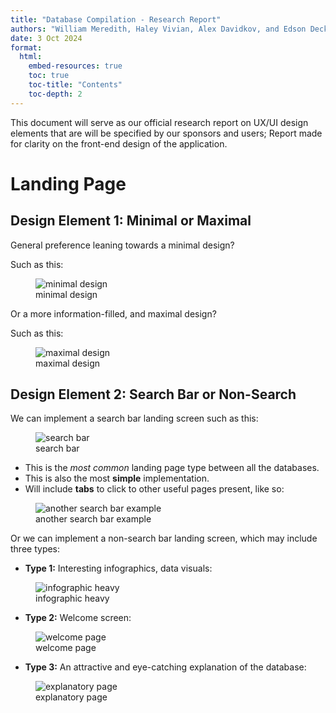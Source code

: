 ```yaml
---
title: "Database Compilation - Research Report"
authors: "William Meredith, Haley Vivian, Alex Davidkov, and Edson Decker"
date: 3 Oct 2024
format: 
  html:
    embed-resources: true
    toc: true
    toc-title: "Contents" 
    toc-depth: 2  
---
```


This document will serve as our official research report on UX/UI design elements that are will be specified by our sponsors and users; Report made for clarity on the front-end design of the application. 

# Landing Page

## Design Element 1: Minimal or Maximal

General preference leaning towards a minimal design?

Such as this:

![minimal design](images/minimal.png)

Or a more information-filled, and maximal design?

Such as this:

![maximal design](images/maximalist.png)

## Design Element 2: Search Bar or Non-Search

We can implement a search bar landing screen such as this:

![search bar](images/search_bar.png)

* This is the _most common_ landing page type between all the databases. 
* This is also the most **simple** implementation.
* Will include **tabs** to click to other useful pages present, like so:

![another search bar example](images/simple_search.png)

Or we can implement a non-search bar landing screen, which may include three types:

* **Type 1:** Interesting infographics, data visuals:

![infographic heavy](images/infographics.png)

* **Type 2:** Welcome screen:

![welcome page](images/welcome.png)

* **Type 3:** An attractive and eye-catching explanation of the database:

![explanatory page](images/explanation.png)



